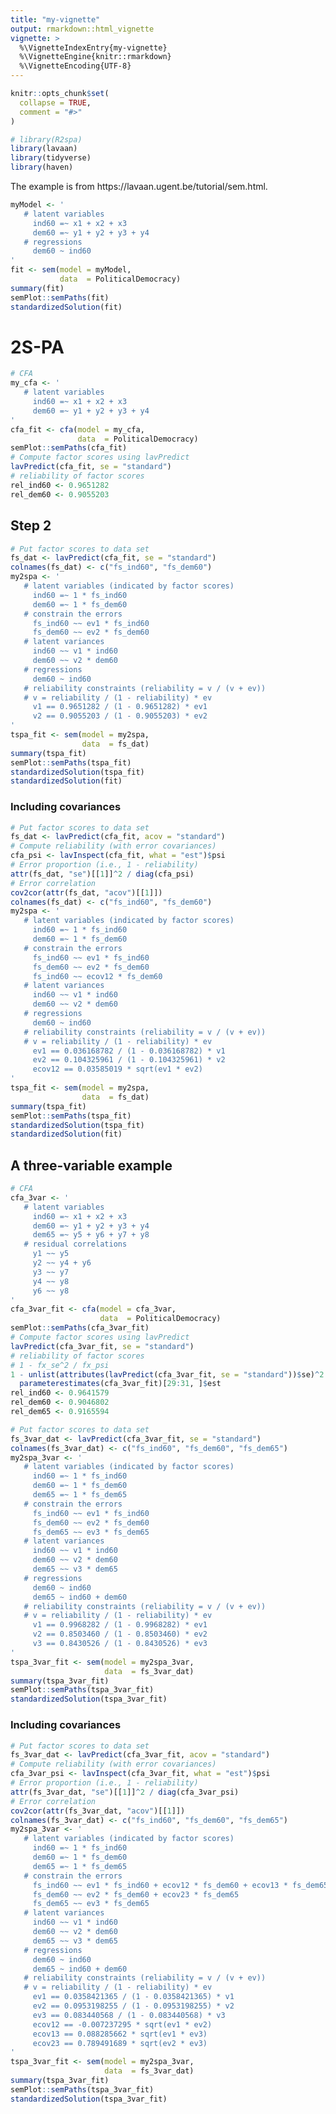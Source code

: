 ```yaml
---
title: "my-vignette"
output: rmarkdown::html_vignette
vignette: >
  %\VignetteIndexEntry{my-vignette}
  %\VignetteEngine{knitr::rmarkdown}
  %\VignetteEncoding{UTF-8}
---
```


```r
knitr::opts_chunk$set(
  collapse = TRUE,
  comment = "#>"
)
```

```r
# library(R2spa)
library(lavaan)
library(tidyverse)
library(haven)
```

The example is from https://lavaan.ugent.be/tutorial/sem.html. 

```r
myModel <- '
   # latent variables
     ind60 =~ x1 + x2 + x3
     dem60 =~ y1 + y2 + y3 + y4
   # regressions
     dem60 ~ ind60
'
fit <- sem(model = myModel,
           data  = PoliticalDemocracy)
summary(fit)
semPlot::semPaths(fit)
standardizedSolution(fit)
```

# 2S-PA

```r
# CFA
my_cfa <- '
   # latent variables
     ind60 =~ x1 + x2 + x3
     dem60 =~ y1 + y2 + y3 + y4
'
cfa_fit <- cfa(model = my_cfa,
               data  = PoliticalDemocracy)
semPlot::semPaths(cfa_fit)
# Compute factor scores using lavPredict
lavPredict(cfa_fit, se = "standard")
# reliability of factor scores
rel_ind60 <- 0.9651282
rel_dem60 <- 0.9055203
```

## Step 2

```r
# Put factor scores to data set
fs_dat <- lavPredict(cfa_fit, se = "standard")
colnames(fs_dat) <- c("fs_ind60", "fs_dem60")
my2spa <- '
   # latent variables (indicated by factor scores)
     ind60 =~ 1 * fs_ind60
     dem60 =~ 1 * fs_dem60
   # constrain the errors
     fs_ind60 ~~ ev1 * fs_ind60
     fs_dem60 ~~ ev2 * fs_dem60
   # latent variances
     ind60 ~~ v1 * ind60
     dem60 ~~ v2 * dem60
   # regressions
     dem60 ~ ind60
   # reliability constraints (reliability = v / (v + ev))
   # v = reliability / (1 - reliability) * ev
     v1 == 0.9651282 / (1 - 0.9651282) * ev1
     v2 == 0.9055203 / (1 - 0.9055203) * ev2
'
tspa_fit <- sem(model = my2spa,
                data  = fs_dat)
summary(tspa_fit)
semPlot::semPaths(tspa_fit)
standardizedSolution(tspa_fit)
standardizedSolution(fit)
```

### Including covariances

```r
# Put factor scores to data set
fs_dat <- lavPredict(cfa_fit, acov = "standard")
# Compute reliability (with error covariances)
cfa_psi <- lavInspect(cfa_fit, what = "est")$psi
# Error proportion (i.e., 1 - reliability)
attr(fs_dat, "se")[[1]]^2 / diag(cfa_psi)
# Error correlation
cov2cor(attr(fs_dat, "acov")[[1]])
colnames(fs_dat) <- c("fs_ind60", "fs_dem60")
my2spa <- '
   # latent variables (indicated by factor scores)
     ind60 =~ 1 * fs_ind60
     dem60 =~ 1 * fs_dem60
   # constrain the errors
     fs_ind60 ~~ ev1 * fs_ind60
     fs_dem60 ~~ ev2 * fs_dem60
     fs_ind60 ~~ ecov12 * fs_dem60
   # latent variances
     ind60 ~~ v1 * ind60
     dem60 ~~ v2 * dem60
   # regressions
     dem60 ~ ind60
   # reliability constraints (reliability = v / (v + ev))
   # v = reliability / (1 - reliability) * ev
     ev1 == 0.036168782 / (1 - 0.036168782) * v1
     ev2 == 0.104325961 / (1 - 0.104325961) * v2
     ecov12 == 0.03585019 * sqrt(ev1 * ev2)
'
tspa_fit <- sem(model = my2spa,
                data  = fs_dat)
summary(tspa_fit)
semPlot::semPaths(tspa_fit)
standardizedSolution(tspa_fit)
standardizedSolution(fit)
```

## A three-variable example

```r
# CFA
cfa_3var <- '
   # latent variables
     ind60 =~ x1 + x2 + x3
     dem60 =~ y1 + y2 + y3 + y4
     dem65 =~ y5 + y6 + y7 + y8
   # residual correlations
     y1 ~~ y5
     y2 ~~ y4 + y6
     y3 ~~ y7
     y4 ~~ y8
     y6 ~~ y8
'
cfa_3var_fit <- cfa(model = cfa_3var,
                    data  = PoliticalDemocracy)
semPlot::semPaths(cfa_3var_fit)
# Compute factor scores using lavPredict
lavPredict(cfa_3var_fit, se = "standard")
# reliability of factor scores
# 1 - fx_se^2 / fx_psi
1 - unlist(attributes(lavPredict(cfa_3var_fit, se = "standard"))$se)^2 / 
  parameterestimates(cfa_3var_fit)[29:31, ]$est
rel_ind60 <- 0.9641579
rel_dem60 <- 0.9046802
rel_dem65 <- 0.9165594
```


```r
# Put factor scores to data set
fs_3var_dat <- lavPredict(cfa_3var_fit, se = "standard")
colnames(fs_3var_dat) <- c("fs_ind60", "fs_dem60", "fs_dem65")
my2spa_3var <- '
   # latent variables (indicated by factor scores)
     ind60 =~ 1 * fs_ind60
     dem60 =~ 1 * fs_dem60
     dem65 =~ 1 * fs_dem65
   # constrain the errors
     fs_ind60 ~~ ev1 * fs_ind60
     fs_dem60 ~~ ev2 * fs_dem60
     fs_dem65 ~~ ev3 * fs_dem65
   # latent variances
     ind60 ~~ v1 * ind60
     dem60 ~~ v2 * dem60
     dem65 ~~ v3 * dem65
   # regressions
     dem60 ~ ind60
     dem65 ~ ind60 + dem60
   # reliability constraints (reliability = v / (v + ev))
   # v = reliability / (1 - reliability) * ev
     v1 == 0.9968282 / (1 - 0.9968282) * ev1
     v2 == 0.8503460 / (1 - 0.8503460) * ev2
     v3 == 0.8430526 / (1 - 0.8430526) * ev3
'
tspa_3var_fit <- sem(model = my2spa_3var,
                     data  = fs_3var_dat)
summary(tspa_3var_fit)
semPlot::semPaths(tspa_3var_fit)
standardizedSolution(tspa_3var_fit)
```

### Including covariances

```r
# Put factor scores to data set
fs_3var_dat <- lavPredict(cfa_3var_fit, acov = "standard")
# Compute reliability (with error covariances)
cfa_3var_psi <- lavInspect(cfa_3var_fit, what = "est")$psi
# Error proportion (i.e., 1 - reliability)
attr(fs_3var_dat, "se")[[1]]^2 / diag(cfa_3var_psi)
# Error correlation
cov2cor(attr(fs_3var_dat, "acov")[[1]])
colnames(fs_3var_dat) <- c("fs_ind60", "fs_dem60", "fs_dem65")
my2spa_3var <- '
   # latent variables (indicated by factor scores)
     ind60 =~ 1 * fs_ind60
     dem60 =~ 1 * fs_dem60
     dem65 =~ 1 * fs_dem65
   # constrain the errors
     fs_ind60 ~~ ev1 * fs_ind60 + ecov12 * fs_dem60 + ecov13 * fs_dem65
     fs_dem60 ~~ ev2 * fs_dem60 + ecov23 * fs_dem65
     fs_dem65 ~~ ev3 * fs_dem65
   # latent variances
     ind60 ~~ v1 * ind60
     dem60 ~~ v2 * dem60
     dem65 ~~ v3 * dem65
   # regressions
     dem60 ~ ind60
     dem65 ~ ind60 + dem60
   # reliability constraints (reliability = v / (v + ev))
   # v = reliability / (1 - reliability) * ev
     ev1 == 0.0358421365 / (1 - 0.0358421365) * v1
     ev2 == 0.0953198255 / (1 - 0.0953198255) * v2
     ev3 == 0.083440568 / (1 - 0.083440568) * v3
     ecov12 == -0.007237295 * sqrt(ev1 * ev2)
     ecov13 == 0.088285662 * sqrt(ev1 * ev3)
     ecov23 == 0.789491689 * sqrt(ev2 * ev3)
'
tspa_3var_fit <- sem(model = my2spa_3var,
                     data  = fs_3var_dat)
summary(tspa_3var_fit)
semPlot::semPaths(tspa_3var_fit)
standardizedSolution(tspa_3var_fit)
```

